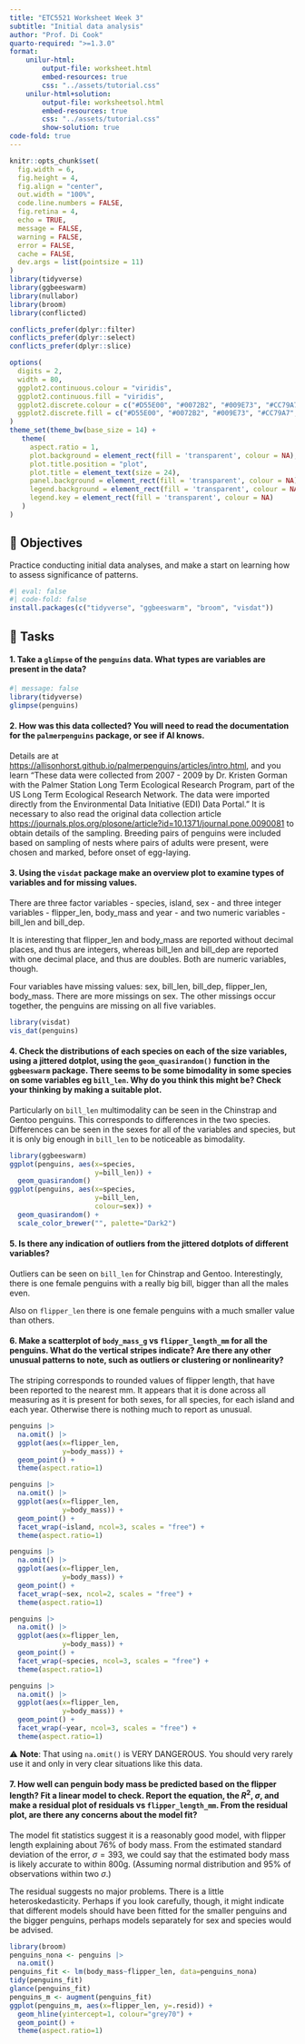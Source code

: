 ```yaml
---
title: "ETC5521 Worksheet Week 3"
subtitle: "Initial data analysis"
author: "Prof. Di Cook"
quarto-required: ">=1.3.0"
format:
    unilur-html:
        output-file: worksheet.html
        embed-resources: true
        css: "../assets/tutorial.css"
    unilur-html+solution:
        output-file: worksheetsol.html
        embed-resources: true
        css: "../assets/tutorial.css"
        show-solution: true
code-fold: true
---
```


```r
knitr::opts_chunk$set(
  fig.width = 6,
  fig.height = 4,
  fig.align = "center",
  out.width = "100%",
  code.line.numbers = FALSE,
  fig.retina = 4,
  echo = TRUE,
  message = FALSE,
  warning = FALSE,
  error = FALSE,
  cache = FALSE,
  dev.args = list(pointsize = 11)
)
library(tidyverse)
library(ggbeeswarm)
library(nullabor)
library(broom)
library(conflicted)

conflicts_prefer(dplyr::filter)
conflicts_prefer(dplyr::select)
conflicts_prefer(dplyr::slice)

options(
  digits = 2,
  width = 80,
  ggplot2.continuous.colour = "viridis",
  ggplot2.continuous.fill = "viridis",
  ggplot2.discrete.colour = c("#D55E00", "#0072B2", "#009E73", "#CC79A7", "#E69F00", "#56B4E9", "#F0E442"),
  ggplot2.discrete.fill = c("#D55E00", "#0072B2", "#009E73", "#CC79A7", "#E69F00", "#56B4E9", "#F0E442")
)
theme_set(theme_bw(base_size = 14) +
   theme(
     aspect.ratio = 1,
     plot.background = element_rect(fill = 'transparent', colour = NA),
     plot.title.position = "plot",
     plot.title = element_text(size = 24),
     panel.background = element_rect(fill = 'transparent', colour = NA),
     legend.background = element_rect(fill = 'transparent', colour = NA),
     legend.key = element_rect(fill = 'transparent', colour = NA)
   )
)
```

## 🎯 Objectives

Practice conducting initial data analyses, and make a start on learning how to assess significance of patterns. 

```r
#| eval: false
#| code-fold: false
install.packages(c("tidyverse", "ggbeeswarm", "broom", "visdat"))
```

## 🧩 Tasks 

#### 1. Take a `glimpse` of the `penguins` data. What types are variables are present in the data?

::: unilur-solution

```r
#| message: false
library(tidyverse)
glimpse(penguins)
```
:::


#### 2. How was this data collected? You will need to read the documentation for the `palmerpenguins` package, or see if AI knows.

::: unilur-solution
Details are at [https://allisonhorst.github.io/palmerpenguins/articles/intro.html](https://allisonhorst.github.io/palmerpenguins/articles/intro.html), and you learn "These data were collected from 2007 - 2009 by Dr. Kristen Gorman with the Palmer Station Long Term Ecological Research Program, part of the US Long Term Ecological Research Network. The data were imported directly from the Environmental Data Initiative (EDI) Data Portal." It is necessary to also read the original data collection article [https://journals.plos.org/plosone/article?id=10.1371/journal.pone.0090081](https://journals.plos.org/plosone/article?id=10.1371/journal.pone.0090081) to obtain details of the sampling. Breeding pairs of penguins were included based on sampling of nests where pairs of adults were present, were chosen and marked, before onset of egg-laying.
:::

#### 3. Using the `visdat` package make an overview plot to examine types of variables and for missing values. 

::: unilur-solution
There are three factor variables - species, island, sex - and three integer variables - flipper_len, body_mass and year - and two numeric variables - bill_len and bill_dep.

It is interesting that flipper_len and body_mass are reported without decimal places, and thus are integers, whereas bill_len and bill_dep are reported with one decimal place, and thus are doubles. Both are numeric variables, though.

Four variables have missing values: sex, bill_len, bill_dep, flipper_len, body_mass. There are more missings on sex. The other missings occur together, the penguins are missing on all five variables.

```r
library(visdat)
vis_dat(penguins)
```

:::

#### 4. Check the distributions of each species on each of the size variables, using a jittered dotplot, using the `geom_quasirandom()` function in the `ggbeeswarm` package. There seems to be some bimodality in some species on some variables eg `bill_len`. Why do you think this might be? Check your thinking by making a suitable plot.

::: unilur-solution

Particularly on `bill_len` multimodality can be seen in the Chinstrap and Gentoo penguins. This corresponds to differences in the two species. Differences can be seen in the sexes for all of the variables and species, but it is only big enough in `bill_len` to be noticeable as bimodality.

```r
library(ggbeeswarm)
ggplot(penguins, aes(x=species, 
                     y=bill_len)) +
  geom_quasirandom() 
ggplot(penguins, aes(x=species, 
                     y=bill_len, 
                     colour=sex)) +
  geom_quasirandom() +
  scale_color_brewer("", palette="Dark2")

```

:::

#### 5. Is there any indication of outliers from the jittered dotplots of different variables?

::: unilur-solution

Outliers can be seen on `bill_len` for Chinstrap and Gentoo. Interestingly, there is one female penguins with a really big bill, bigger than all the males even.

Also on `flipper_len` there is one female penguins with a much smaller value than others.

:::

#### 6. Make a scatterplot of `body_mass_g` vs `flipper_length_mm` for all the penguins. What do the vertical stripes indicate? Are there any other unusual patterns to note, such as outliers or clustering or nonlinearity?

::: unilur-solution

The striping corresponds to rounded values of flipper length, that have been reported to the nearest mm. It appears that it is done across all measuring as it is present for both sexes, for all species, for each island and each year. Otherwise there is nothing much to report as unusual. 

```r
penguins |>
  na.omit() |>
  ggplot(aes(x=flipper_len,
             y=body_mass)) +
  geom_point() +
  theme(aspect.ratio=1)

penguins |>
  na.omit() |>
  ggplot(aes(x=flipper_len,
             y=body_mass)) +
  geom_point() +
  facet_wrap(~island, ncol=3, scales = "free") +
  theme(aspect.ratio=1)

penguins |>
  na.omit() |>
  ggplot(aes(x=flipper_len,
             y=body_mass)) +
  geom_point() +
  facet_wrap(~sex, ncol=2, scales = "free") +
  theme(aspect.ratio=1)

penguins |>
  na.omit() |>
  ggplot(aes(x=flipper_len,
             y=body_mass)) +
  geom_point() +
  facet_wrap(~species, ncol=3, scales = "free") +
  theme(aspect.ratio=1)

penguins |>
  na.omit() |>
  ggplot(aes(x=flipper_len,
             y=body_mass)) +
  geom_point() +
  facet_wrap(~year, ncol=3, scales = "free") +
  theme(aspect.ratio=1)
```

⚠️ **Note**: That using `na.omit()` is VERY DANGEROUS. You should very rarely use it and only in very clear situations like this data.
:::

#### 7. How well can penguin body mass be predicted based on the flipper length? Fit a linear model to check. Report the equation, the $R^2$, $\sigma$, and make a residual plot of residuals vs `flipper_length_mm`. From the residual plot, are there any concerns about the model fit?

::: unilur-solution

The model fit statistics suggest it is a reasonably good model, with flipper length explaining about 76% of body mass. From the estimated standard deviation of the error, $\sigma=393$, we could say that the estimated body mass is likely accurate to within 800g. (Assuming normal distribution and 95% of observations within two $\sigma$.)

The residual suggests no major problems. There is a little heteroskedasticity. Perhaps if you look carefully, though, it might indicate that different models should have been fitted for the smaller penguins and the bigger penguins, perhaps models separately for sex and species would be advised.

```r
library(broom)
penguins_nona <- penguins |>
  na.omit()
penguins_fit <- lm(body_mass~flipper_len, data=penguins_nona)
tidy(penguins_fit)
glance(penguins_fit)
penguins_m <- augment(penguins_fit)
ggplot(penguins_m, aes(x=flipper_len, y=.resid)) +
  geom_hline(yintercept=1, colour="grey70") +
  geom_point() +
  theme(aspect.ratio=1)
```

:::

